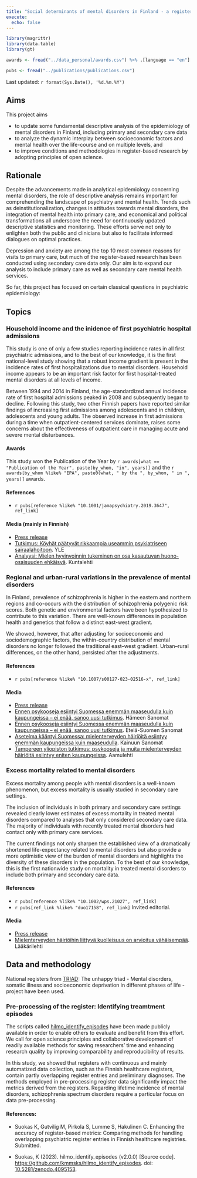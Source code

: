 ```yaml
---
title: "Social determinants of mental disorders in Finland - a register-based study"
execute:
  echo: false
---
```


```r
library(magrittr)
library(data.table)
library(gt)

awards <- fread("../data_personal/awards.csv") %>% .[language == "en"]

pubs <- fread("../publications/publications.csv")

```

Last updated: `r format(Sys.Date(), '%d.%m.%Y')`

## Aims

This project aims

-   to update some fundamental descriptive analysis of the epidemiology of mental disorders in Finland, including primary and secondary care data
-   to analyze the dynamic interplay between socioeconomic factors and mental health over the life-course and on multiple levels, and
-   to improve conditions and methodologies in register-based research by adopting principles of open science.

## Rationale

Despite the advancements made in analytical epidemiology concerning mental disorders, the role of descriptive analysis remains important for comprehending the landscape of psychiatry and mental health. Trends such as deinstitutionalization, changes in attitudes towards mental disorders, the integration of mental health into primary care, and economical and political transformations all underscore the need for continuously updated descriptive statistics and monitoring. These efforts serve not only to enlighten both the public and clinicians but also to facilitate informed dialogues on optimal practices.

Depression and anxiety are among the top 10 most common reasons for visits to primary care, but much of the register-based research has been conducted using secondary care data only. Our aim is to expand our analysis to include primary care as well as secondary care mental health services.

So far, this project has focused on certain classical questions in psychiatric epidemiology:

## Topics

### Household income and the inidence of first psychiatric hospital admissions

This study is one of only a few studies reporting incidence rates in all first psychiatric admissions, and to the best of our knowledge, it is the first national-level study showing that a robust income gradient is present in the incidence rates of first hospitalizations due to mental disorders. Household income appears to be an important risk factor for first hospital-treated mental disorders at all levels of income.

Between 1994 and 2014 in Finland, the age-standardized annual incidence rate of first hospital admissions peaked in 2008 and subsequently began to decline. Following this study, two other Finnish papers have reported similar findings of increasing first admissions among adolescents and in children, adolescents and young adults. The observed increase in first admissions during a time when outpatient-centered services dominate, raises some concerns about the effectiveness of outpatient care in managing acute and severe mental disturbances.

#### Awards

This study won the Publication of the Year by `r awards[what == "Publication of the Year", paste(by_whom, "in", years)]` and the `r awards[by_whom %like% "EPA", paste0(what, " by the ", by_whom, " in ", years)]` awards.

#### References

-   `r pubs[reference %like% "10.1001/jamapsychiatry.2019.3647", ref_link]`

#### Media (mainly in Finnish)

-   [Press release](https://www.tuni.fi/fi/ajankohtaista/tulojen-ja-ensimmaisen-psykiatrisen-sairaalahoidon-valilla-selva-yhteys)
-   [Tutkimus: Köyhät päätyvät rikkaampia useammin psykiatriseen sairaalahoitoon](https://yle.fi/a/3-11129680). YLE
-   [Analyysi: Mielen hyvinvoinnin tukeminen on osa kasautuvan huono-osaisuuden ehkäisyä](https://kuntalehti.fi/uutiset/sote/analyysi-mielen-hyvinvoinnin-tukeminen-on-osa-kasautuvan-huono-osaisuuden-ehkaisya/). Kuntalehti

### Regional and urban-rural variations in the prevalence of mental disorders

In Finland, prevalence of schizophrenia is higher in the eastern and northern regions and co-occurs with the distribution of schizophrenia polygenic risk scores. Both genetic and environmental factors have been hypothesized to contribute to this variation. There are well-known differences in population health and genetics that follow a distinct east-west gradient.

We showed, however, that after adjusting for socioeconomic and sociodemographic factors, the within-country distribution of mental disorders no longer followed the traditional east–west gradient. Urban–rural differences, on the other hand, persisted after the adjustments.

#### References

-   `r pubs[reference %like% "10.1007/s00127-023-02516-x", ref_link]`

#### Media

-   [Press release](https://www.tuni.fi/fi/ajankohtaista/mielenterveyshairiot-yleisempia-kaupungeissa-korkeammasta-tulotasosta-huolimatta)
-   [Ennen psykooseja esiintyi Suomessa enemmän maaseudulla kuin kaupungeissa – ei enää, sanoo uusi tutkimus](https://www.hameensanomat.fi/uutissuomalainen/6018026). Hämeen Sanomat
-   [Ennen psykooseja esiintyi Suomessa enemmän maaseudulla kuin kaupungeissa – ei enää, sanoo uusi tutkimus](https://www.ess.fi/uutissuomalainen/6018026). Etelä-Suomen Sanomat
-   [Asetelma kääntyi Suomessa: mielenterveyden häiriöitä esiintyy enemmän kaupungeissa kuin maaseudulla](https://www.kainuunsanomat.fi/artikkeli/asetelma-kaantyi-suomessa-mielenterveyden-hairioita-esiintyy-enemman-kaupungeissa-kuin-maaseudulla). Kainuun Sanomat
-   [Tampereen yliopiston tutkimus: psykooseja ja muita mielenterveyden häiriöitä esiintyy eniten kaupungeissa](https://www.aamulehti.fi/kotimaa/art-2000009669630.html). Aamulehti

### Excess mortality related to mental disorders

Excess mortality among people with mental disorders is a well-known phenomenon, but excess mortality is usually studied in secondary care settings.

The inclusion of individuals in both primary and secondary care settings revealed clearly lower estimates of excess mortality in treated mental disorders compared to analyses that only considered secondary care data. The majority of individuals with recently treated mental disorders had contact only with primary care services.

The current findings not only sharpen the established view of a dramatically shortened life-expectancy related to mental disorders but also provide a more optimistic view of the burden of mental disorders and highlights the diversity of these disorders in the population. To the best of our knowledge, this is the first nationwide study on mortality in treated mental disorders to include both primary and secondary care data.

#### References

-   `r pubs[reference %like% "10.1002/wps.21027", ref_link]`
-   `r pubs[ref_link %like% "duo17158", ref_link]` Invited editorial.

#### Media

-   [Press release](https://www.sttinfo.fi/tiedote/69960285/mielenterveyden-hairioihin-liittyva-kuolleisuus-on-aiemmin-arvioitua-vahaisempaa?publisherId=69818730)
-   [Mielenterveyden häiriöihin liittyvä kuolleisuus on arvioitua vähäisempää](https://www.laakarilehti.fi/terveydenhuolto/mielenterveyden-hairioihin-liittyva-kuolleisuus-on-arvioitua-vahaisempaa/). Lääkärilehti

## Data and methodology

National registers from [TRIAD](https://thl.fi/fi/tutkimus-ja-kehittaminen/tutkimukset-ja-hankkeet/epaonnen-kolmikko-mielenterveyden-hairiot-somaattinen-sairastavuus-ja-sosiaalinen-syrjaytyminen-elamankaarella-triad-){target="_blank"}: The unhappy triad - Mental disorders, somatic illness and socioeconomic deprivation in different phases of life - project have been used.

### Pre-processing of the register: Identifying treamtment episodes

The scripts called [hilmo_identify_episodes](https://github.com/kmmsks/hilmo_identify_episodes) have been made publicly available in order to enable others to evaluate and benefit from this effort. We call for open science principles and collaborative development of readily available methods for saving researchers' time and enhancing research quality by improving comparability and reproducibility of results.

In this study, we showed that registers with continuous and mainly automatized data collection, such as the Finnish healthcare registers, contain partly overlapping register entries and preliminary diagnoses. The methods employed in pre-processing register data significantly impact the metrics derived from the registers. Regarding lifetime incidence of mental disorders, schizophrenia spectrum disorders require a particular focus on data pre-processing.

#### References:

-   Suokas K, Gutvilig M, Pirkola S, Lumme S, Hakulinen C. Enhancing the accuracy of register-based metrics: Comparing methods for handling overlapping psychiatric register entries in Finnish healthcare registries. Submitted.

-   Suokas, K (2023). hilmo_identify_episodes (v2.0.0) \[Source code\]. <https://github.com/kmmsks/hilmo_identify_episodes>. doi: [10.5281/zenodo.4095153](https://zenodo.org/records/10171088).
